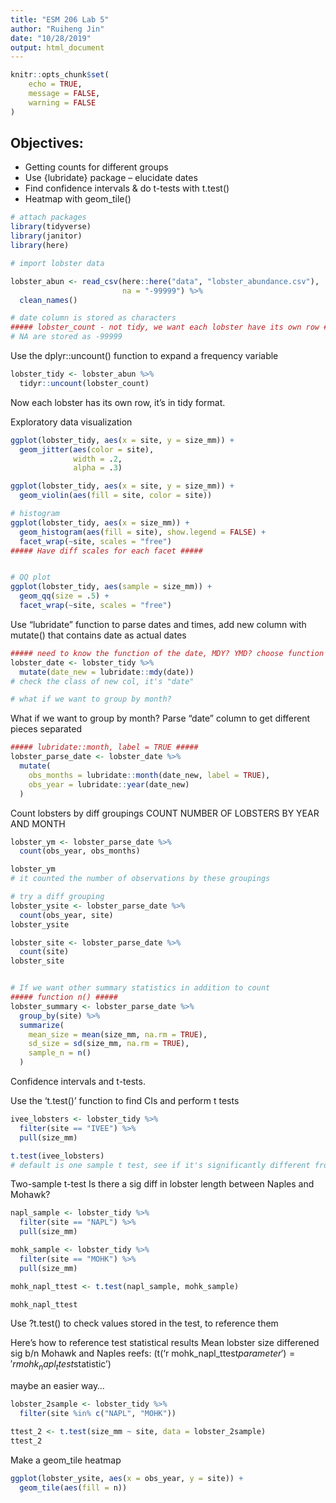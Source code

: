```yaml
---
title: "ESM 206 Lab 5"
author: "Ruiheng Jin"
date: "10/28/2019"
output: html_document
---
```


```r
knitr::opts_chunk$set(
	echo = TRUE,
	message = FALSE,
	warning = FALSE
)
```

## Objectives:

- Getting counts for different groups
- Use {lubridate} package -- elucidate dates
- Find confidence intervals & do t-tests with t.test()
- Heatmap with geom_tile()

```r
# attach packages
library(tidyverse)
library(janitor)
library(here)
```

```r
# import lobster data

lobster_abun <- read_csv(here::here("data", "lobster_abundance.csv"),
                         na = "-99999") %>% 
  clean_names()

# date column is stored as characters
##### lobster_count - not tidy, we want each lobster have its own row #####
# NA are stored as -99999
```

Use the dplyr::uncount() function to expand a frequency variable

```r
lobster_tidy <- lobster_abun %>%
  tidyr::uncount(lobster_count)
```
Now each lobster has its own row, it's in tidy format.


Exploratory data visualization
```r
ggplot(lobster_tidy, aes(x = site, y = size_mm)) +
  geom_jitter(aes(color = site), 
              width = .2,
              alpha = .3)

ggplot(lobster_tidy, aes(x = site, y = size_mm)) +
  geom_violin(aes(fill = site, color = site))

# histogram
ggplot(lobster_tidy, aes(x = size_mm)) +
  geom_histogram(aes(fill = site), show.legend = FALSE) +
  facet_wrap(~site, scales = "free")
##### Have diff scales for each facet #####


# QQ plot 
ggplot(lobster_tidy, aes(sample = size_mm)) +
  geom_qq(size = .5) + 
  facet_wrap(~site, scales = "free")
```

Use "lubridate" function to parse dates and times, add new column with mutate() that contains date as actual dates
```r
##### need to know the function of the date, MDY? YMD? choose function accordingly #####
lobster_date <- lobster_tidy %>% 
  mutate(date_new = lubridate::mdy(date))
# check the class of new col, it's "date"

# what if we want to group by month?

```

What if we want to group by month?
Parse "date" column to get different pieces separated
```r
##### lubridate::month, label = TRUE #####
lobster_parse_date <- lobster_date %>% 
  mutate(
    obs_months = lubridate::month(date_new, label = TRUE),
    obs_year = lubridate::year(date_new)
  )
```

Count lobsters by diff groupings
COUNT NUMBER OF LOBSTERS BY YEAR AND MONTH

```r
lobster_ym <- lobster_parse_date %>% 
  count(obs_year, obs_months)

lobster_ym
# it counted the number of observations by these groupings

# try a diff grouping
lobster_ysite <- lobster_parse_date %>% 
  count(obs_year, site)
lobster_ysite

lobster_site <- lobster_parse_date %>% 
  count(site)
lobster_site


# If we want other summary statistics in addition to count
##### function n() #####
lobster_summary <- lobster_parse_date %>% 
  group_by(site) %>% 
  summarize(
    mean_size = mean(size_mm, na.rm = TRUE),
    sd_size = sd(size_mm, na.rm = TRUE),
    sample_n = n()
  )
```

Confidence intervals and t-tests.

Use the 't.test()' function to find CIs and perform t tests

```r

ivee_lobsters <- lobster_tidy %>% 
  filter(site == "IVEE") %>% 
  pull(size_mm)

t.test(ivee_lobsters)
# default is one sample t test, see if it's significantly different from 0

```

Two-sample t-test
Is there a sig diff in lobster length between Naples and Mohawk?
```r

napl_sample <- lobster_tidy %>% 
  filter(site == "NAPL") %>% 
  pull(size_mm)

mohk_sample <- lobster_tidy %>% 
  filter(site == "MOHK") %>% 
  pull(size_mm)

mohk_napl_ttest <- t.test(napl_sample, mohk_sample)

mohk_napl_ttest


```
Use ?t.test() to check values stored in the test, to reference them

Here's how to reference test statistical results
Mean lobster size differened sig b/n Mohawk and Naples reefs:
(t('r mohk_napl_ttest$parameter') = 'r mohk_napl_ttest$statistic')

maybe an easier way...
```r
lobster_2sample <- lobster_tidy %>% 
  filter(site %in% c("NAPL", "MOHK"))

ttest_2 <- t.test(size_mm ~ site, data = lobster_2sample)
ttest_2
```

Make a geom_tile heatmap
```r

ggplot(lobster_ysite, aes(x = obs_year, y = site)) +
  geom_tile(aes(fill = n))
```




















